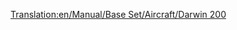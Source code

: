 [[Translation:en/Manual/Base Set/Aircraft/Darwin 200]]

{{en/Manual/Base Set/Aircraft/Aircraft|Cost=34.863 (69,726)
|Speed=947 kph (592 MPH)
|Annual=4.359 (8,718)
|Designed=1967
|Lifespan=22
|Capacity=110 passengers & 15 bags of mail
|Description=A standard jet plane. Larger airports preferred.
|Real-lifeWikilink=Boeing 737
|Real-life=Boeing 737
}}